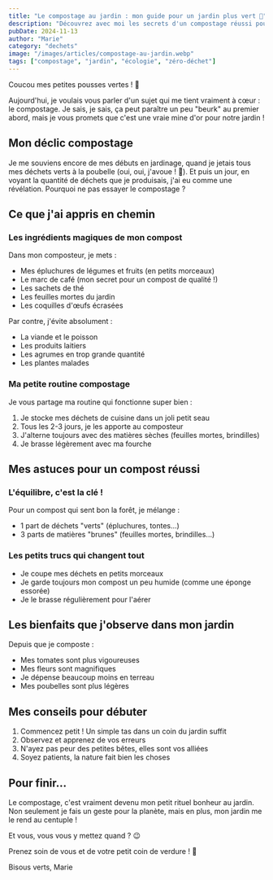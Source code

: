 ```yaml
---
title: "Le compostage au jardin : mon guide pour un jardin plus vert 🌱"
description: "Découvrez avec moi les secrets d'un compostage réussi pour un jardin plus écologique et productif. Je vous partage mes astuces et expériences personnelles !"
pubDate: 2024-11-13
author: "Marie"
category: "dechets"
image: "/images/articles/compostage-au-jardin.webp"
tags: ["compostage", "jardin", "écologie", "zéro-déchet"]
---
```


Coucou mes petites pousses vertes ! 🌿

Aujourd'hui, je voulais vous parler d'un sujet qui me tient vraiment à cœur : le compostage. Je sais, je sais, ça peut paraître un peu "beurk" au premier abord, mais je vous promets que c'est une vraie mine d'or pour notre jardin !

## Mon déclic compostage

Je me souviens encore de mes débuts en jardinage, quand je jetais tous mes déchets verts à la poubelle (oui, oui, j'avoue ! 🙈). Et puis un jour, en voyant la quantité de déchets que je produisais, j'ai eu comme une révélation. Pourquoi ne pas essayer le compostage ?

## Ce que j'ai appris en chemin

### Les ingrédients magiques de mon compost

Dans mon composteur, je mets :
- Mes épluchures de légumes et fruits (en petits morceaux)
- Le marc de café (mon secret pour un compost de qualité !)
- Les sachets de thé
- Les feuilles mortes du jardin
- Les coquilles d'œufs écrasées

Par contre, j'évite absolument :
- La viande et le poisson
- Les produits laitiers
- Les agrumes en trop grande quantité
- Les plantes malades

### Ma petite routine compostage

Je vous partage ma routine qui fonctionne super bien :
1. Je stocke mes déchets de cuisine dans un joli petit seau
2. Tous les 2-3 jours, je les apporte au composteur
3. J'alterne toujours avec des matières sèches (feuilles mortes, brindilles)
4. Je brasse légèrement avec ma fourche

## Mes astuces pour un compost réussi

### L'équilibre, c'est la clé !
Pour un compost qui sent bon la forêt, je mélange :
- 1 part de déchets "verts" (épluchures, tontes...)
- 3 parts de matières "brunes" (feuilles mortes, brindilles...)

### Les petits trucs qui changent tout
- Je coupe mes déchets en petits morceaux
- Je garde toujours mon compost un peu humide (comme une éponge essorée)
- Je le brasse régulièrement pour l'aérer

## Les bienfaits que j'observe dans mon jardin

Depuis que je composte :
- Mes tomates sont plus vigoureuses
- Mes fleurs sont magnifiques
- Je dépense beaucoup moins en terreau
- Mes poubelles sont plus légères

## Mes conseils pour débuter

1. Commencez petit ! Un simple tas dans un coin du jardin suffit
2. Observez et apprenez de vos erreurs
3. N'ayez pas peur des petites bêtes, elles sont vos alliées
4. Soyez patients, la nature fait bien les choses

## Pour finir...

Le compostage, c'est vraiment devenu mon petit rituel bonheur au jardin. Non seulement je fais un geste pour la planète, mais en plus, mon jardin me le rend au centuple ! 

Et vous, vous vous y mettez quand ? 😉

Prenez soin de vous et de votre petit coin de verdure ! 🌱

Bisous verts,
Marie
